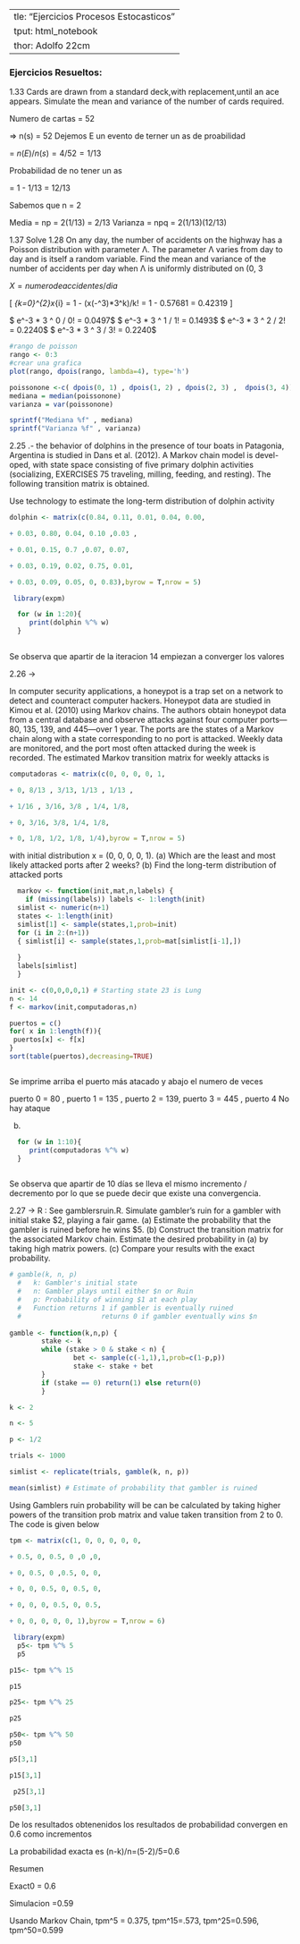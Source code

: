   ---
title: "Ejercicios Procesos Estocasticos"
output: html_notebook
author: Adolfo 22cm
---
### Ejercicios Resueltos:


1.33 Cards are drawn from a standard deck,with replacement,until an ace appears. Simulate the mean and variance of the number of cards required.


Numero de cartas = 52

 => n(s) = 52
 Dejemos E un evento de terner un as de proabilidad
 
 = $n(E)/n(s) = 4/52 = 1/13$
  
Probabilidad de no tener un as

= 1 - $1/13$ = $12/13$

Sabemos que n = 2

Media = np = 2($1/13$) = $2/13$
Varianza = npq = 2($1/13$)($12/13$)

1.37 Solve 1.28
On any day, the number of accidents on the highway has a Poisson distribution with parameter Λ. The parameter Λ varies from day to day and is itself a random variable. Find the mean and variance of the number of accidents per day when Λ is uniformly distributed on (0, 3


$X = numero de accidentes / dia$ 

\[
\sum_{k=0}^{2}x_{i} = 1 - (x(-^3)*3^k)/k! = 1 - 0.57681 = 0.42319
\]

$ e^-3 * 3 ^ 0 / 0! = 0.0497$
$ e^-3 * 3 ^ 1 / 1! = 0.1493$
$ e^-3 * 3 ^ 2 / 2! = 0.2240$
$ e^-3 * 3 ^ 3 / 3! = 0.2240$

```{r}
#rango de poisson 
rango <- 0:3
#crear una grafica
plot(rango, dpois(rango, lambda=4), type='h')
```
```{r}
poissonone <-c( dpois(0, 1) , dpois(1, 2) , dpois(2, 3) ,  dpois(3, 4))
mediana = median(poissonone)
varianza = var(poissonone)

sprintf("Mediana %f" , mediana)
sprintf("Varianza %f" , varianza)
```

2.25 .- the behavior of dolphins in the presence of tour boats in Patagonia, Argentina is studied in Dans et al. (2012). A Markov chain model is devel- oped, with state space consisting of five primary dolphin activities (socializing,
EXERCISES 75 traveling, milling, feeding, and resting). The following transition matrix is
obtained.

Use technology to estimate the long-term distribution of dolphin activity

```{r}
dolphin <- matrix(c(0.84, 0.11, 0.01, 0.04, 0.00,

+ 0.03, 0.80, 0.04, 0.10 ,0.03 ,

+ 0.01, 0.15, 0.7 ,0.07, 0.07,

+ 0.03, 0.19, 0.02, 0.75, 0.01,

+ 0.03, 0.09, 0.05, 0, 0.83),byrow = T,nrow = 5)

```

```{r}
 library(expm)  

  for (w in 1:20){
     print(dolphin %^% w)
  }
  
```

Se observa que apartir de la iteracion 14 empiezan a converger los valores

2.26 ->


In computer security applications, a honeypot is a trap set on a network to
detect and counteract computer hackers. Honeypot data are studied in Kimou
et al. (2010) using Markov chains. The authors obtain honeypot data from a
central database and observe attacks against four computer ports—80, 135,
139, and 445—over 1 year. The ports are the states of a Markov chain along
with a state corresponding to no port is attacked. Weekly data are monitored,
and the port most often attacked during the week is recorded. The estimated
Markov transition matrix for weekly attacks is

```{r}
computadoras <- matrix(c(0, 0, 0, 0, 1,

+ 0, 8/13 , 3/13, 1/13 , 1/13 ,

+ 1/16 , 3/16, 3/8 , 1/4, 1/8,

+ 0, 3/16, 3/8, 1/4, 1/8,

+ 0, 1/8, 1/2, 1/8, 1/4),byrow = T,nrow = 5)

```

with initial distribution x = (0, 0, 0, 0, 1).
(a) Which are the least and most likely attacked ports after 2 weeks?
(b) Find the long-term distribution of attacked ports

```{r}
  markov <- function(init,mat,n,labels) { 
  	if (missing(labels)) labels <- 1:length(init)
  simlist <- numeric(n+1)
  states <- 1:length(init)
  simlist[1] <- sample(states,1,prob=init)
  for (i in 2:(n+1)) 
  { simlist[i] <- sample(states,1,prob=mat[simlist[i-1],]) 
  	
  }
  labels[simlist]
  }

init <- c(0,0,0,0,1) # Starting state 23 is Lung
n <- 14
f <- markov(init,computadoras,n)

puertos = c()
for( x in 1:length(f)){
 puertos[x] <- f[x]
}
sort(table(puertos),decreasing=TRUE)



```

Se imprime arriba el puerto más atacado y abajo el numero de veces


puerto 0 = 80 , puerto 1 = 135 , puerto 2 = 139, puerto 3  = 445 , puerto 4 No hay ataque


b)

```{r}
  for (w in 1:10){
     print(computadoras %^% w)
  }
  
```
Se observa que apartir de 10 días se lleva el mismo incremento / decremento por lo que se puede decir que existe una convergencia.


2.27 ->
R : See gamblersruin.R. Simulate gambler’s ruin for a gambler with initial stake $2, playing a fair game.
(a) Estimate the probability that the gambler is ruined before he wins $5.
(b) Construct the transition matrix for the associated Markov chain. Estimate
the desired probability in (a) by taking high matrix powers. (c) Compare your results with the exact probability.

```{r}
# gamble(k, n, p)
  #   k: Gambler's initial state
  #   n: Gambler plays until either $n or Ruin
  #   p: Probability of winning $1 at each play
  #   Function returns 1 if gambler is eventually ruined
  #                    returns 0 if gambler eventually wins $n
  
gamble <- function(k,n,p) {
        stake <- k
        while (stake > 0 & stake < n) {
                bet <- sample(c(-1,1),1,prob=c(1-p,p))
                stake <- stake + bet
        }
        if (stake == 0) return(1) else return(0)
        }   
```

```{r}
k <- 2

n <- 5  

p <- 1/2  

trials <- 1000

simlist <- replicate(trials, gamble(k, n, p))

mean(simlist) # Estimate of probability that gambler is ruined
```
Using Gamblers ruin probability will be can be calculated by taking higher powers of the transition prob matrix and value taken transition from 2 to 0. The code is given below
```{r}
tpm <- matrix(c(1, 0, 0, 0, 0, 0,

+ 0.5, 0, 0.5, 0 ,0 ,0,

+ 0, 0.5, 0 ,0.5, 0, 0,

+ 0, 0, 0.5, 0, 0.5, 0,

+ 0, 0, 0, 0.5, 0, 0.5,

+ 0, 0, 0, 0, 0, 1),byrow = T,nrow = 6)
```

```{r}
 library(expm)   
  p5<- tpm %^% 5
  p5
```


```{r}
p15<- tpm %^% 15

p15
```

```{r}
p25<- tpm %^% 25

p25
```

```{r}
p50<- tpm %^% 50
p50
```

```{r}
p5[3,1]
```
```{r}
p15[3,1]
```

```{r}
 p25[3,1]
```

```{r}
p50[3,1]
```

De los resultados obtenenidos los resultados de probabilidad convergen en 0.6 como incrementos

La probabilidad exacta es (n-k)/n=(5-2)/5=0.6

Resumen

Exact0 = 0.6

Simulacion =0.59

Usando Markov Chain, tpm^5 = 0.375, tpm^15=.573, tpm^25=0.596, tpm^50=0.599
